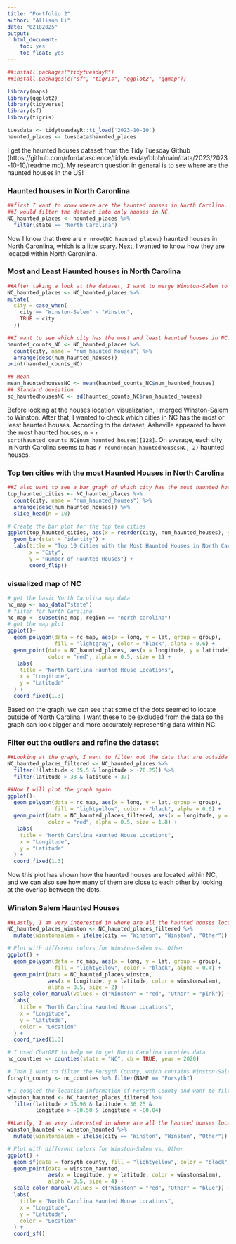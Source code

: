 ```yaml
---
title: "Portfolio 2"
author: "Allison Li"
date: "02102025"
output: 
  html_document: 
    toc: yes
    toc_float: yes
---
```


```r
##install.packages("tidytuesdayR")
##install.packages(c("sf", "tigris", "ggplot2", "ggmap"))

library(maps)
library(ggplot2)
library(tidyverse)
library(sf)
library(tigris)

tuesdata <- tidytuesdayR::tt_load('2023-10-10')
haunted_places <- tuesdata$haunted_places
```

I get the haunted houses dataset from the Tidy Tuesday Github (https://github.com/rfordatascience/tidytuesday/blob/main/data/2023/2023-10-10/readme.md). My research question in general is to see where are the haunted houses in the US! 

### Haunted houses in North Caronlina

```r
##first I want to know where are the haunted houses in North Carolina.
##I would filter the dataset into only houses in NC.
NC_haunted_places <- haunted_places %>% 
  filter(state == "North Carolina")
```
Now I know that there are `r nrow(NC_haunted_places)` haunted houses in North Caronlina, which is a litte scary. Next, I wanted to know how they are located within North Caronlina. 

### Most and Least Haunted houses in North Carolina

```r
##After taking a look at the dataset, I want to merge Winston-Salem to Winston because they refer to the same location. 
NC_haunted_places <- NC_haunted_places %>%
mutate(
  city = case_when(
    city == "Winston-Salem" ~ "Winston",
    TRUE ~ city
  ))

##I want to see which city has the most and least haunted houses in NC. 
haunted_counts_NC <- NC_haunted_places %>%
  count(city, name = "num_haunted_houses") %>% 
  arrange(desc(num_haunted_houses))
print(haunted_counts_NC)

## Mean 
mean_hauntedhousesNC <- mean(haunted_counts_NC$num_haunted_houses)
## Standard deviation 
sd_hauntedhousesNC <- sd(haunted_counts_NC$num_haunted_houses)
```

Before looking at the houses location visualization, I merged Winston-Salem to Winston. After that, I wanted to check which cities in NC has the most or least haunted houses. According to the dataset, Asheville appeared to have the most haunted houses, n = `r sort(haunted_counts_NC$num_haunted_houses)[128]`. On average, each city in North Carolina seems to has `r round(mean_hauntedhousesNC, 2)` haunted houses. 

### Top ten cities with the most Haunted Houses in North Carolina

```r
##I also want to see a bar graph of which city has the most haunted houses.
top_haunted_cities <- NC_haunted_places %>%
  count(city, name = "num_haunted_houses") %>%
  arrange(desc(num_haunted_houses)) %>%
  slice_head(n = 10)

# Create the bar plot for the top ten cities 
ggplot(top_haunted_cities, aes(x = reorder(city, num_haunted_houses), y = num_haunted_houses, colour = city, fill = city)) +
  geom_bar(stat = "identity") +  
  labs(title = "Top 10 Cities with the Most Haunted Houses in North Carolina",
       x = "City",
       y = "Number of Haunted Houses") +
       coord_flip()
```

### visualized map of NC

```r
# get the basic North Carolina map data
nc_map <- map_data("state")
# filter for North Carolina
nc_map <- subset(nc_map, region == "north carolina")
# get the map plot
ggplot()+
  geom_polygon(data = nc_map, aes(x = long, y = lat, group = group),
               fill = "lightgray", color = "black", alpha = 0.6) +
  geom_point(data = NC_haunted_places, aes(x = longitude, y = latitude),
             color = "red", alpha = 0.5, size = 1) +
   labs(
    title = "North Carolina Haunted House Locations",
    x = "Longitude", 
    y = "Latitude"
  ) +
  coord_fixed(1.3)
```

Based on the graph, we can see that some of the dots seemed to locate outside of North Carolina. I want these to be excluded from the data so the graph can look bigger and more accurately representing data within NC. 

### Filter out the outliers and refine the dataset

```r
##Looking at the graph, I want to filter out the data that are outside of the range of: 37> latitude > 33.
NC_haunted_places_filtered <- NC_haunted_places %>%
  filter(!(latitude < 35.5 & longitude > -76.25)) %>%
  filter(latitude > 33 & latitude < 37)

##Now I will plot the graph again
ggplot()+
  geom_polygon(data = nc_map, aes(x = long, y = lat, group = group),
               fill = "lightyellow", color = "black", alpha = 0.6) +
  geom_point(data = NC_haunted_places_filtered, aes(x = longitude, y = latitude),
             color = "red", alpha = 0.5, size = 1.8) +
   labs(
    title = "North Carolina Haunted House Locations",
    x = "Longitude", 
    y = "Latitude"
  ) +
  coord_fixed(1.3)
```

Now this plot has shown how the haunted houses are located within NC, and we can also see how many of them are close to each other by looking at the overlap between the dots.

### Winston Salem Haunted Houses

```r
##Lastly, I am very interested in where are all the haunted houses located within Winston Salem.
NC_haunted_places_winston <- NC_haunted_places_filtered %>%
  mutate(winstonsalem = ifelse(city == "Winston", "Winston", "Other"))

# Plot with different colors for Winston-Salem vs. Other
ggplot() +
  geom_polygon(data = nc_map, aes(x = long, y = lat, group = group),
               fill = "lightyellow", color = "black", alpha = 0.4) +
  geom_point(data = NC_haunted_places_winston, 
             aes(x = longitude, y = latitude, color = winstonsalem),
             alpha = 0.5, size = 2) +
  scale_color_manual(values = c("Winston" = "red", "Other" = "pink")) +
  labs(
    title = "North Carolina Haunted House Locations",
    x = "Longitude", 
    y = "Latitude",
    color = "Location"
  ) +
  coord_fixed(1.3)
```

```r
# I used ChatGPT to help me to get North Carolina counties data
nc_counties <- counties(state = "NC", cb = TRUE, year = 2020)

# Than I want to filter the Forsyth County, which contains Winston-Salem
forsyth_county <- nc_counties %>% filter(NAME == "Forsyth")

# I googled the location information of Forsyth County and want to filter the haunted locations inside Forsyth County
winston_haunted <- NC_haunted_places_filtered %>%
  filter(latitude > 35.96 & latitude < 36.25 & 
         longitude > -80.50 & longitude < -80.04)

##Lastly, I am very interested in where are all the haunted houses located within Winston Salem.
winston_haunted <- winston_haunted %>%
  mutate(winstonsalem = ifelse(city == "Winston", "Winston", "Other"))

# Plot with different colors for Winston-Salem vs. Other
ggplot() +
  geom_sf(data = forsyth_county, fill = "lightyellow", color = "black", alpha = .5) +
  geom_point(data = winston_haunted, 
             aes(x = longitude, y = latitude, color = winstonsalem),
             alpha = 0.5, size = 4) +
  scale_color_manual(values = c("Winston" = "red", "Other" = "blue")) +
  labs(
    title = "North Carolina Haunted House Locations",
    x = "Longitude", 
    y = "Latitude",
    color = "Location"
  ) +
  coord_sf()
```

